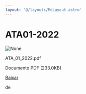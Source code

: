 ```yaml
---
layout: '@/layouts/MdLayout.astro'
---
```






ATA01-2022
==========










<Image src="https://arapiraca.ufal.br/graduacao/ciencia-da-computacao/documentos/atas-do-colegiado-e-nde/colegiado/2022/ata_01_2022.pdf/%2b%2bplone%2b%2bufalprofile/imgs/file-icon.png" alt="None" inferSize />

 ATA\_01\_2022.pdf  

 Documento PDF
 (233.0KB)
 

[Baixar](%40%40download/file/ATA_01_2022.pdf)























 de 












